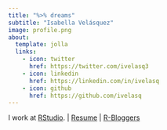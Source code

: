 ```yaml
---
title: "%>% dreams"
subtitle: "Isabella Velásquez"
image: profile.png
about:
  template: jolla
  links:
    - icon: twitter
      href: https://twitter.com/ivelasq3
    - icon: linkedin
      href: https://linkedin.com/in/ivelasq
    - icon: github
      href: https://github.com/ivelasq
---
```


I work at [RStudio](https://www.rstudio.com/). |
[Resume](https://docs.google.com/document/d/14tJLqFuI9g6hDkP5IYQg0HPTZ05WVHxacedhajiilHo/edit?usp=sharing) | [R-Bloggers](https://www.r-bloggers.com/author/dreams/)